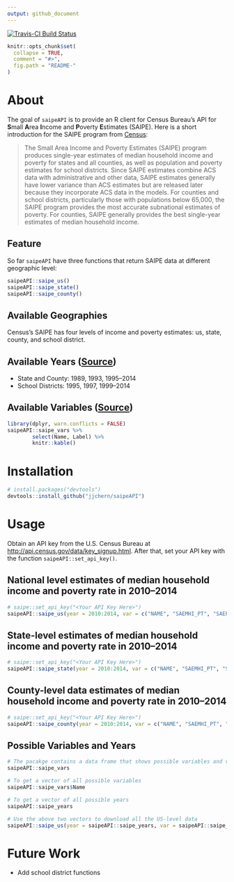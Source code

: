 ```yaml
---
output: github_document
---
```


<!-- README.md is generated from README.Rmd. Please edit that file -->

[![Travis-CI Build Status](https://travis-ci.org/jjchern/saipeAPI.svg?branch=master)](https://travis-ci.org/jjchern/saipeAPI)

```r
knitr::opts_chunk$set(
  collapse = TRUE,
  comment = "#>",
  fig.path = "README-"
)
```

# About

The goal of `saipeAPI` is to provide an R client for Census Bureau's API for **S**mall **A**rea **I**ncome and **P**overty **E**stimates (SAIPE). Here is a short introduction for the SAIPE program from [Census](http://www.census.gov/data/developers/data-sets/Poverty-Statistics.html):

> The Small Area Income and Poverty Estimates (SAIPE) program produces single-year estimates of median household income and poverty for states and all counties, as well as population and poverty estimates for school districts. Since SAIPE estimates combine ACS data with administrative and other data, SAIPE estimates generally have lower variance than ACS estimates but are released later because they incorporate ACS data in the models. For counties and school districts, particularly those with populations below 65,000, the SAIPE program provides the most accurate subnational estimates of poverty. For counties, SAIPE generally provides the best single-year estimates of median household income.

## Feature

So far `saipeAPI` have three functions that return SAIPE data at different geographic level:

```R
saipeAPI::saipe_us()
saipeAPI::saipe_state()
saipeAPI::saipe_county()
```

## Available Geographies

Census's SAIPE has four levels of income and poverty estimates: us, state, county, and school district. 

## Available Years ([Source](http://www.census.gov/data/developers/data-sets/Poverty-Statistics.html))

- State and County: 1989, 1993, 1995--2014
- School Districts: 1995, 1997, 1999--2014

## Available Variables ([Source](http://api.census.gov/data/timeseries/poverty/saipe/variables.html))

```r
library(dplyr, warn.conflicts = FALSE)
saipeAPI::saipe_vars %>%
        select(Name, Label) %>% 
        knitr::kable()
```

# Installation

```R
# install.packages("devtools")
devtools::install_github("jjchern/saipeAPI")
```

# Usage

Obtain an API key from the U.S. Census Bureau at [http://api.census.gov/data/key_signup.html](http://api.census.gov/data/key_signup.html). After that, set your API key with the function `saipeAPI::set_api_key()`.

## National level estimates of median household income and poverty rate in 2010--2014

```r
# saipe::set_api_key("<Your API Key Here>")
saipeAPI::saipe_us(year = 2010:2014, var = c("NAME", "SAEMHI_PT", "SAEPOVRTALL_PT"))
```

## State-level estimates of median household income and poverty rate in 2010--2014

```r
# saipe::set_api_key("<Your API Key Here>")
saipeAPI::saipe_state(year = 2010:2014, var = c("NAME", "SAEMHI_PT", "SAEPOVRTALL_PT"))
```

## County-level data estimates of median household income and poverty rate in 2010--2014

```r
# saipe::set_api_key("<Your API Key Here>")
saipeAPI::saipe_county(year = 2010:2014, var = c("NAME", "SAEMHI_PT", "SAEPOVRTALL_PT"))
```

## Possible Variables and Years

```r
# The pacakge contains a data frame that shows possible variables and variable labels
saipeAPI::saipe_vars

# To get a vector of all possible variables
saipeAPI::saipe_vars$Name

# To get a vector of all possible years
saipeAPI::saipe_years

# Use the above two vectors to download all the US-level data
saipeAPI::saipe_us(year = saipeAPI::saipe_years, var = saipeAPI::saipe_vars$Name)
```


# Future Work

- Add school district functions
